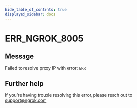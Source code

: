 ```yaml
---
hide_table_of_contents: true
displayed_sidebar: docs
---
```



# ERR_NGROK_8005

## Message

Failed to resolve proxy IP with error: `ERR`

<ErrorDetails error="err_ngrok_8005" />

## Further help

If you're having trouble resolving this error, please reach out to [support@ngrok.com](mailto:support@ngrok.com?subject=Help%20with%20ERR_NGROK_8005)
